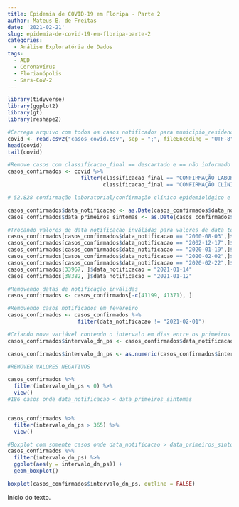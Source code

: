 ```yaml
---
title: Epidemia de COVID-19 em Floripa - Parte 2
author: Mateus B. de Freitas
date: '2021-02-21'
slug: epidemia-de-covid-19-em-floripa-parte-2
categories:
  - Análise Exploratória de Dados
tags:
  - AED
  - Coronavírus
  - Florianópolis
  - Sars-CoV-2
---
```

```r
library(tidyverse)
library(ggplot2)
library(gt)
library(reshape2)
```

```r

#Carrega arquivo com todos os casos notificados para municipio_residencia == Florianópolis
covid <- read.csv2("casos_covid.csv", sep = ";", fileEncoding = "UTF-8")
head(covid)
tail(covid)

#Remove casos com classificacao_final == descartado e == não informado
casos_confirmados <- covid %>%
                       filter(classificacao_final == "CONFIRMAÇÃO LABORATORIAL" | 
                              classificacao_final == "CONFIRMAÇÃO CLÍNICO EPIDEMIOLÓGICO")

# 52.828 confirmação laboratorial/confirmação clínico epidemiológico e 50.150 descartados/não informados 
```

```r

casos_confirmados$data_notificacao <- as.Date(casos_confirmados$data_notificacao)
casos_confirmados$data_primeiros_sintomas <- as.Date(casos_confirmados$data_primeiros_sintomas)

#Trocando valores de data_notificacao inválidas para valores de data_teste
casos_confirmados[casos_confirmados$data_notificacao == "2000-08-03",]$data_notificacao = "2020-07-13"
casos_confirmados[casos_confirmados$data_notificacao == "2002-12-17",]$data_notificacao = "2020-12-17"
casos_confirmados[casos_confirmados$data_notificacao == "2020-01-19",]$data_notificacao = "2020-11-19"
casos_confirmados[casos_confirmados$data_notificacao == "2020-02-02",]$data_notificacao = "2020-12-02"
casos_confirmados[casos_confirmados$data_notificacao == "2020-02-22",]$data_notificacao = "2020-03-24"
casos_confirmados[33967, ]$data_notificacao = "2021-01-14"
casos_confirmados[38382, ]$data_notificacao = "2021-01-12"

#Removendo datas de notificação inválidas
casos_confirmados <- casos_confirmados[-c(41199, 41371), ]

#Removendo casos notificados em fevereiro
casos_confirmados <- casos_confirmados %>% 
                      filter(data_notificacao != "2021-02-01")
```

```r

#Criando nova variável contendo o intervalo em dias entre os primeiros sintomas e a data de notificação
casos_confirmados$intervalo_dn_ps <- casos_confirmados$data_notificacao - casos_confirmados$data_primeiros_sintomas

casos_confirmados$intervalo_dn_ps <- as.numeric(casos_confirmados$intervalo_dn_ps)

#REMOVER VALORES NEGATIVOS

casos_confirmados %>%
  filter(intervalo_dn_ps < 0) %>%
  view()
#186 casos onde data_notificacao < data_primeiros_sintomas


casos_confirmados %>%
  filter(intervalo_dn_ps > 365) %>%
  view()

#Boxplot com somente casos onde data_notificacao > data_primeiros_sintomas
casos_confirmados %>%
  filter(intervalo_dn_ps) %>%
  ggplot(aes(y = intervalo_dn_ps)) +
  geom_boxplot()

boxplot(casos_confirmados$intervalo_dn_ps, outline = FALSE)
```

Início do texto.